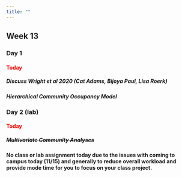 ```yaml
---
title: ""
---
```


## Week 13

### Day 1

#### [Today]{style="color:red;"}

##### Discuss Wright et al 2020 (Cat Adams, Bijoya Paul, Lisa Roerk)

##### Hierarchical Community Occupancy Model


### Day 2 (lab)

#### [Today]{style="color:red;"}

##### ~~Multivariate Community Analyses~~

**No class or lab assignment today due to the issues with coming to campus today (11/15) and generally to reduce overall workload and provide mode time for you to focus on your class project.**

